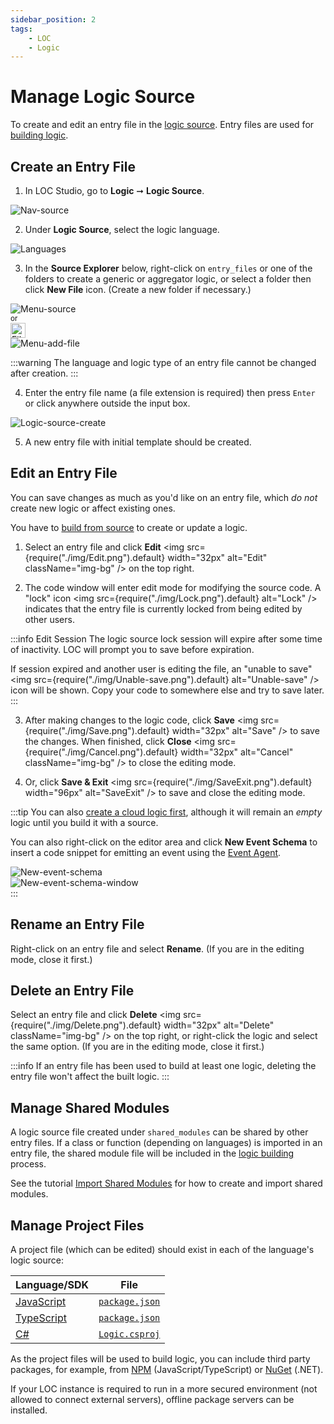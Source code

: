 ```yaml
---
sidebar_position: 2
tags:
    - LOC
    - Logic
---
```


# Manage Logic Source

To create and edit an entry file in the [logic source](/main/feature/logic/overview#logic-source-and-revision). Entry files are used for [building logic](/main/feature/logic/build).

## Create an Entry File


<Tabs>
  <TabItem value="studio1" label="LOC Studio" default>

1. In LOC Studio, go to **Logic** ➞ **Logic Source**.

<div className="center-padded-sm">
    <img src={require("./img/Nav-source.png").default} alt="Nav-source" />
</div>

2. Under **Logic Source**, select the logic language.

<div className="center-padded-sm">
    <img src={require("./img/Languages.png").default} alt="Languages" />
</div>

3. In the **Source Explorer** below, right-click on `entry_files` or one of the folders to create a generic or aggregator logic, or select a folder then click **New File** icon. (Create a new folder if necessary.)

<div className="gridEqual">
    <div className="right-padded-sm">
        <img src={require("./img/Menu-source.png").default} alt="Menu-source" />
    </div>
    <div className="center">
        <small>or</small>
    </div>
    <div className="padded-sm">
        <div className="center">
            <img
                src={require("./img/FileAdd.png").default}
                width="24px"
                alt="FileAdd"
                className="img-bg"
            />
            <br />
            <img
                src={require("./img/Menu-add-file.png").default}
                alt="Menu-add-file"
            />
        </div>
    </div>
</div>

:::warning
The language and logic type of an entry file cannot be changed after creation.
:::

4. Enter the entry file name (a file extension is required) then press `Enter` or click anywhere outside the input box.

<div className="center-padded-sm">
    <img
        src={require("./img/Logic-source-create.png").default}
        alt="Logic-source-create"
    />
</div>

5. A new entry file with initial template should be created.

  </TabItem>
</Tabs>

## Edit an Entry File

You can save changes as much as you'd like on an entry file, which _do not_ create new logic or affect existing ones.

You have to [build from source](/main/feature/logic/build) to create or update a logic.

<Tabs>
  <TabItem value="studio2" label="LOC Studio" default>

1. Select an entry file and click **Edit** <img src={require("./img/Edit.png").default} width="32px" alt="Edit" className="img-bg" /> on the top right.

2. The code window will enter edit mode for modifying the source code. A "lock" icon <img src={require("./img/Lock.png").default} alt="Lock" /> indicates that the entry file is currently locked from being edited by other users.

:::info Edit Session
The logic source lock session will expire after some time of inactivity. LOC will prompt you to save before expiration.

If session expired and another user is editing the file, an "unable to save" <img src={require("./img/Unable-save.png").default} alt="Unable-save" /> icon will be shown. Copy your code to somewhere else and try to save later.
:::

3. After making changes to the logic code, click **Save** <img src={require("./img/Save.png").default} width="32px" alt="Save" /> to save the changes. When finished, click **Close** <img src={require("./img/Cancel.png").default} width="32px" alt="Cancel" className="img-bg" /> to close the editing mode.

4. Or, click **Save & Exit** <img src={require("./img/SaveExit.png").default} width="96px" alt="SaveExit" /> to save and close the editing mode.

:::tip
You can also [create a cloud logic first](/main/feature/logic/manage#create-an-empty-logic), although it will remain an _empty_ logic until you build it with a source.

You can also right-click on the editor area and click **New Event Schema** to insert a code snippet for emitting an event using the [Event Agent](/main/feature/agent/agent-list#event-store-agent).

<div className="center-padded-sm">
    <img
        src={require("./img/New-event-schema.png").default}
        alt="New-event-schema"
    />
    <br />
    <img
        src={require("./img/New-event-schema-window.png").default}
        alt="New-event-schema-window"
    />
</div>
:::

  </TabItem>
</Tabs>

## Rename an Entry File

<Tabs>
  <TabItem value="studio3" label="LOC Studio" default>

Right-click on an entry file and select **Rename**. (If you are in the editing mode, close it first.)

  </TabItem>
</Tabs>

## Delete an Entry File

<Tabs>
  <TabItem value="studio3" label="LOC Studio" default>

Select an entry file and click **Delete** <img src={require("./img/Delete.png").default} width="32px" alt="Delete" className="img-bg" /> on the top right, or right-click the logic and select the same option. (If you are in the editing mode, close it first.)

  </TabItem>
</Tabs>

:::info
If an entry file has been used to build at least one logic, deleting the entry file won't affect the built logic.
:::

## Manage Shared Modules

<Tabs>
  <TabItem value="studio4" label="LOC Studio" default>

A logic source file created under `shared_modules` can be shared by other entry files. If a class or function (depending on languages) is imported in an entry file, the shared module file will be included in the [logic building](/main/feature/logic/build) process.

See the tutorial [Import Shared Modules](/main/tutorial/shared-modules) for how to create and import shared modules.

  </TabItem>
</Tabs>

## Manage Project Files

<Tabs>
  <TabItem value="studio5" label="LOC Studio" default>

A project file (which can be edited) should exist in each of the language's logic source:

| Language/SDK          | File                                                                                                                                                     |
| --------------------- | -------------------------------------------------------------------------------------------------------------------------------------------------------- |
| [JavaScript](/sdk-ts) | [`package.json`](https://docs.npmjs.com/cli/v10/configuring-npm/package-json)                                                                            |
| [TypeScript](/sdk-ts) | [`package.json`](https://docs.npmjs.com/cli/v10/configuring-npm/package-json)                                                                            |
| [C#](/sdk-csharp)     | [`Logic.csproj`](https://learn.microsoft.com/en-us/aspnet/web-forms/overview/deployment/web-deployment-in-the-enterprise/understanding-the-project-file) |

As the project files will be used to build logic, you can include third party packages, for example, from [NPM](https://www.npmjs.com/) (JavaScript/TypeScript) or [NuGet](https://www.nuget.org/) (.NET).

If your LOC instance is required to run in a more secured environment (not allowed to connect external servers), offline package servers can be installed.

  </TabItem>
</Tabs>
